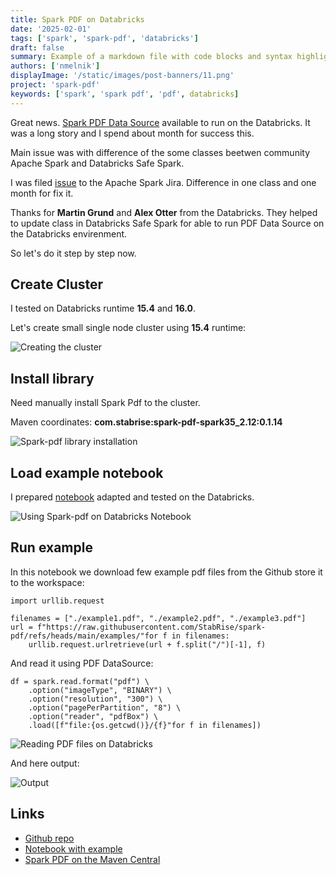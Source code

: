 ```yaml
---
title: Spark PDF on Databricks
date: '2025-02-01'
tags: ['spark', 'spark-pdf', 'databricks']
draft: false
summary: Example of a markdown file with code blocks and syntax highlighting
authors: ['nmelnik']
displayImage: '/static/images/post-banners/11.png'
project: 'spark-pdf'
keywords: ['spark', 'spark pdf', 'pdf', databricks]
---
```


Great news. [Spark PDF Data Source](https://stabrise.com/spark-pdf/) available to run on the Databricks.
It was a long story and I spend about month for success this.

Main issue was with difference of the some classes beetwen community Apache Spark and Databricks Safe Spark.

I was filed [issue](https://issues.apache.org/jira/browse/SPARK-50476) to the Apache Spark Jira. Difference in one class and one month for fix it.

Thanks for **Martin Grund** and **Alex Otter** from the Databricks. They helped to update class in Databricks Safe Spark for able to run PDF Data Source on the Databricks envirenment.

So let's do it step by step now.

## Create Cluster

I tested on Databricks runtime **15.4** and **16.0**.

Let's create small single node cluster using **15.4** runtime:

![Creating the cluster](/static/images/blog/spark-pdf/on-databricks/img1.webp)

## Install library

Need manually install Spark Pdf to the cluster.

Maven coordinates: **com.stabrise:spark-pdf-spark35_2.12:0.1.14**

![Spark-pdf library installation](/static/images/blog/spark-pdf/on-databricks/img2.webp)

## Load example notebook

I prepared [notebook](https://github.com/StabRise/spark-pdf/blob/main/examples/PdfDataSourceDatabricks.ipynb) adapted and tested on the Databricks.

![Using Spark-pdf on Databricks Notebook](/static/images/blog/spark-pdf/on-databricks/img3.webp)

## Run example

In this notebook we download few example pdf files from the Github store it to the workspace:

```python:Python
import urllib.request

filenames = ["./example1.pdf", "./example2.pdf", "./example3.pdf"]
url = f"https://raw.githubusercontent.com/StabRise/spark-pdf/refs/heads/main/examples/"for f in filenames:
    urllib.request.urlretrieve(url + f.split("/")[-1], f)
```

And read it using PDF DataSource:

```python:Python
df = spark.read.format("pdf") \
    .option("imageType", "BINARY") \
    .option("resolution", "300") \
    .option("pagePerPartition", "8") \
    .option("reader", "pdfBox") \
    .load([f"file:{os.getcwd()}/{f}"for f in filenames])
```

![Reading PDF files on Databricks](/static/images/blog/spark-pdf/on-databricks/img4.webp)

And here output:

![Output](/static/images/blog/spark-pdf/on-databricks/img5.webp)

## Links

- [Github repo](https://github.com/StabRise/spark-pdf/tree/main)
- [Notebook with example](https://github.com/StabRise/spark-pdf/blob/main/examples/PdfDataSourceDatabricks.ipynb)
- [Spark PDF on the Maven Central](https://central.sonatype.com/artifact/com.stabrise/spark-pdf-spark35_2.12)
